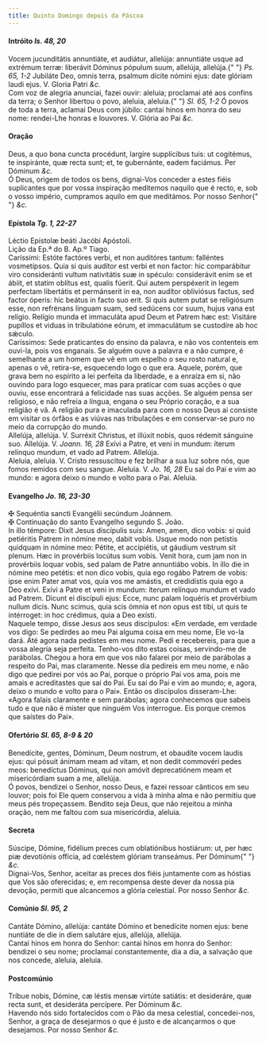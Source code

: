 ```yaml
---
title: Quinto Domingo depois da Páscoa
---
```


<h4 class="text-center">
  Intróito <em>Is. 48, 20</em>
</h4>
<div class="container-fluid">
  <div class="row">
    <div class="col-6 dropcaps text-justify">
      Vocem jucunditátis annuntiáte, et audiátur, allelúja: annuntiáte usque ad
      extrémum terræ: liberávit Dóminus pópulum suum, allelúja, allelúja.{" "}
      <em>Ps. 65, 1-2</em> Jubiláte Deo, omnis terra, psalmum dícite nómini
      ejus: date glóriam laudi ejus. V. Gloria Patri <em>&c.</em>
    </div>
    <div class="col-6 dropcaps text-justify">
      Com voz de alegria anunciai, fazei ouvir: aleluia; proclamai até aos
      confins da terra; o Senhor libertou o povo, aleluia, aleluia.{" "}
      <em>Sl. 65, 1-2</em> Ó povos de toda a terra, aclamai Deus com júbilo:
      cantai hinos em honra do seu nome: rendei-Lhe honras e louvores. V. Glória
      ao Pai <em>&c.</em>
    </div>
  </div>
</div>

<h4 class="text-center">Oração</h4>
<div class="container-fluid">
  <div class="row">
    <div class="col-6 dropcaps text-justify">
      Deus, a quo bona cuncta procédunt, largíre supplícibus tuis: ut cogitémus,
      te inspiránte, quæ recta sunt; et, te gubernánte, eadem faciámus. Per
      Dóminum <em>&c.</em>
    </div>
    <div class="col-6 dropcaps text-justify">
      Ó Deus, origem de todos os bens, dignai-Vos conceder a estes fiéis
      suplicantes que por vossa inspiração meditemos naquilo que é recto, e, sob
      o vosso império, cumpramos aquilo em que meditámos. Por nosso Senhor{" "}
      <em>&c.</em>
    </div>
  </div>
</div>

<h4 class="text-center">
  Epístola <em>Tg. 1, 22-27</em>
</h4>
<div class="container-fluid">
  <div class="row">
    <div class="col-6 text-justify">Léctio Epístolæ beáti Jacóbi Apóstoli.</div>
    <div class="col-6 text-justify">Lição da Ep.ª do B. Ap.º Tiago.</div>
    <div class="col-6 dropcaps text-justify">
      Caríssimi: Estóte factóres verbi, et non auditóres tantum: falléntes
      vosmetípsos. Quia si quis audítor est verbi et non factor: hic
      comparábitur viro consideránti vultum nativitátis suæ in spéculo:
      considerávit enim se et ábiit, et statim oblítus est, qualis fúerit. Qui
      autem perspéxerit in legem perfectam libertátis et permánserit in ea, non
      audítor obliviósus factus, sed factor óperis: hic beátus in facto suo
      erit. Si quis autem putat se religiósum esse, non refrénans linguam suam,
      sed sedúcens cor suum, hujus vana est relígio. Relígio munda et immaculáta
      apud Deum et Patrem hæc est: Visitáre pupíllos et viduas in tribulatióne
      eórum, et immaculátum se custodíre ab hoc sǽculo.
    </div>
    <div class="col-6 dropcaps text-justify">
      Caríssimos: Sede praticantes do ensino da palavra, e não vos contenteis em
      ouvi-la, pois vos enganais. Se alguém ouve a palavra e a não cumpre, é
      semelhante a um homem que vê em um espelho o seu rosto natural e, apenas o
      vê, retira-se, esquecendo logo o que era. Aquele, porém, que grava bem no
      espírito a lei perfeita da liberdade, e a enraíza em si, não ouvindo para
      logo esquecer, mas para praticar com suas acções o que ouviu, esse
      encontrará a felicidade nas suas acções. Se alguém pensa ser religioso, e
      não refreia a língua, engana o seu Próprio coração, e a sua religião é vã.
      A religião pura e imaculada para com o nosso Deus ai consiste em visitar
      os órfãos e as viúvas nas tribulações e em conservar-se puro no meio da
      corrupção do mundo.
    </div>
  </div>
</div>

<div class="container-fluid">
  <div class="row">
    <div class="col-6 text-justify">
      Allelúja, allelúja. V. Surréxit Christus, et illúxit nobis, quos rédemit
      sánguine suo. Allelúja. V. <em>Joann. 16, 28</em> Exívi a Patre, et veni
      in mundum: íterum relínquo mundum, et vado ad Patrem. Allelúja.
    </div>
    <div class="col-6 text-justify">
      Aleluia, aleluia. V. Cristo ressuscitou e fez brilhar a sua luz sobre nós,
      que fomos remidos com seu sangue. Aleluia. V. <em>Jo. 16, 28</em> Eu saí
      do Pai e vim ao mundo: e agora deixo o mundo e volto para o Pai. Aleluia.
    </div>
  </div>
</div>

<h4 class="text-center">
  Evangelho <em>Jo. 16, 23-30</em>
</h4>
<div class="container-fluid">
  <div class="row">
    <div class="col-6 text-justify">
      <span class="text-danger">&#10016;</span> Sequéntia sancti Evangélii
      secúndum Joánnem.
    </div>
    <div class="col-6 text-justify">
      <span class="text-danger">&#10016;</span> Continuação do santo Evangelho
      segundo S. João.
    </div>
    <div class="col-6 dropcaps text-justify">
      In illo témpore: Dixit Jesus discípulis suis: Amen, amen, dico vobis: si
      quid petiéritis Patrem in nómine meo, dabit vobis. Usque modo non petístis
      quidquam in nómine meo: Pétite, et accipiétis, ut gáudium vestrum sit
      plenum. Hæc in provérbiis locútus sum vobis. Venit hora, cum jam non in
      provérbiis loquar vobis, sed palam de Patre annuntiábo vobis. In illo die
      in nómine meo petétis: et non dico vobis, quia ego rogábo Patrem de vobis:
      ipse enim Pater amat vos, quia vos me amástis, et credidístis quia ego a
      Deo exívi. Exívi a Patre et veni in mundum: íterum relínquo mundum et vado
      ad Patrem. Dicunt ei discípuli ejus: Ecce, nunc palam loquéris et
      provérbium nullum dicis. Nunc scimus, quia scis ómnia et non opus est
      tibi, ut quis te intérroget: in hoc crédimus, quia a Deo exísti.
    </div>
    <div class="col-6 dropcaps text-justify">
      Naquele tempo, disse Jesus aos seus discípulos: «Em verdade, em verdade
      vos digo: Se pedirdes ao meu Pai alguma coisa em meu nome, Ele vo-la dará.
      Até agora nada pedistes em meu nome. Pedi e recebereis, para que a vossa
      alegria seja perfeita. Tenho-vos dito estas coisas, servindo-me de
      parábolas. Chegou a hora em que vos não falarei por meio de parábolas a
      respeito do Pai, mas claramente. Nesse dia pedireis em meu nome, e não
      digo que pedirei por vós ao Pai, porque o próprio Pai vos ama, pois me
      amais e acreditastes que saí do Pai. Eu saí do Pai e vim ao mundo; e,
      agora, deixo o mundo e volto para o Pai». Então os discípulos
      disseram-Lhe: «Agora falais claramente e sem parábolas; agora conhecemos
      que sabeis tudo e que não é mister que ninguém Vos interrogue. Eis porque
      cremos que saístes do Pai».
    </div>
  </div>
</div>

<h4 class="text-center">
  Ofertório <em>Sl. 65, 8-9 & 20</em>
</h4>
<div class="container-fluid">
  <div class="row">
    <div class="col-6 dropcaps text-justify">
      Benedícite, gentes, Dóminum, Deum nostrum, et obaudíte vocem laudis ejus:
      qui pósuit ánimam meam ad vitam, et non dedit commovéri pedes meos:
      benedíctus Dóminus, qui non amóvit deprecatiónem meam et misericórdiam
      suam a me, allelúja.
    </div>
    <div class="col-6 dropcaps text-justify">
      Ó povos, bendizei o Senhor, nosso Deus, e fazei ressoar cânticos em seu
      louvor; pois foi Ele quem conservou a vida à minha alma e não permitiu que
      meus pés tropeçassem. Bendito seja Deus, que não rejeitou a minha oração,
      nem me faltou com sua misericórdia, aleluia.
    </div>
  </div>
</div>

<h4 class="text-center">Secreta</h4>
<div class="container-fluid">
  <div class="row">
    <div class="col-6 dropcaps text-justify">
      Súscipe, Dómine, fidélium preces cum oblatiónibus hostiárum: ut, per hæc
      piæ devotiónis offícia, ad cœléstem glóriam transeámus. Per Dóminum{" "}
      <em>&c.</em>
    </div>
    <div class="col-6 dropcaps text-justify">
      Dignai-Vos, Senhor, aceitar as preces dos fiéis juntamente com as hóstias
      que Vos são oferecidas; e, em recompensa deste dever da nossa pia devoção,
      permiti que alcancemos a glória celestial. Por nosso Senhor <em>&c.</em>
    </div>
  </div>
</div>

<h4 class="text-center">
  Comúnio <em>Sl. 95, 2</em>
</h4>
<div class="container-fluid">
  <div class="row">
    <div class="col-6 dropcaps text-justify">
      Cantáte Dómino, allelúja: cantáte Dómino et benedícite nomen ejus: bene
      nuntiáte de die in diem salutáre ejus, allelúja, allelúja.
    </div>
    <div class="col-6 dropcaps text-justify">
      Cantai hinos em honra do Senhor: cantai hinos em honra do Senhor: bendizei
      o seu nome; proclamai constantemente, dia a dia, a salvação que nos
      concede, aleluia, aleluia.
    </div>
  </div>
</div>

<h4 class="text-center">Postcomúnio</h4>
<div class="container-fluid">
  <div class="row">
    <div class="col-6 dropcaps text-justify">
      Tríbue nobis, Dómine, cæ léstis mensæ virtúte satiátis: et desideráre, quæ
      recta sunt, et desideráta percípere. Per Dóminum <em>&c.</em>
    </div>
    <div class="col-6 dropcaps text-justify">
      Havendo nós sido fortalecidos com o Pão da mesa celestial, concedei-nos,
      Senhor, a graça de desejarmos o que é justo e de alcançarmos o que
      desejamos. Por nosso Senhor <em>&c.</em>
    </div>
  </div>
</div>
